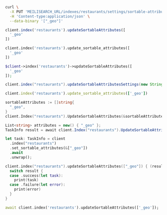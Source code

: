 <CodeGroup>

```bash cURL
curl \
  -X PUT 'MEILISEARCH_URL/indexes/restaurants/settings/sortable-attributes' \
  -H 'Content-type:application/json' \
  --data-binary '["_geo"]'
```


```javascript JS
client.index('restaurants').updateSortableAttributes([
  '_geo'
])
```


```python Python
client.index('restaurants').update_sortable_attributes([
  '_geo'
])
```


```php PHP
$client->index('restaurants')->updateSortableAttributes([
  '_geo'
]);
```


```java Java
client.index("restaurants").updateSortableAttributesSettings(new String[] {"_geo"});
```


```ruby Ruby
client.index('restaurants').update_sortable_attributes(['_geo'])
```


```go Go
sortableAttributes := []string{
  "_geo",
}
client.Index("restaurants").UpdateSortableAttributes(&sortableAttributes)
```


```csharp C#
List<string> attributes = new() { "_geo" };
TaskInfo result = await client.Index("restaurants").UpdateSortableAttributesAsync(attributes);
```


```rust Rust
let task: TaskInfo = client
  .index("restaurants")
  .set_sortable_attributes(&["_geo"])
  .await
  .unwrap();
```


```swift Swift
client.index("restaurants").updateSortableAttributes(["_geo"]) { (result) in
  switch result {
  case .success(let task):
    print(task)
  case .failure(let error):
    print(error)
  }
}
```


```dart Dart
await client.index('restaurants').updateSortableAttributes(['_geo']);
```

</CodeGroup>